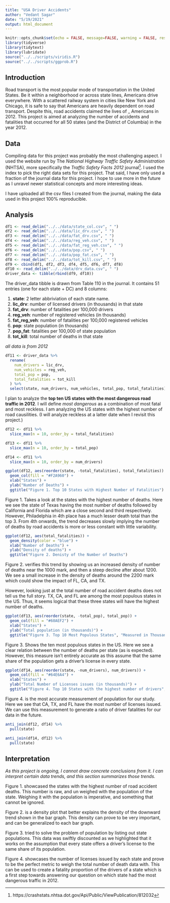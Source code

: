 ---
title: "USA Driver Accidents"
author: "Vedant Sagar"
date: "5/19/2021"
output: html_document
---

```{r setup, include = FALSE}
knitr::opts_chunk$set(echo = FALSE, message=FALSE, warning = FALSE, results = FALSE, fig.dim = c(8, 6))
library(tidyverse)
library(tidytext)
library(lubridate)
source("../../scripts/viridis.R")
source("../../scripts/ggprob.R")
```

## **Introduction**

Road transport is the most popular mode of transportation in the United States. Be it within a neighborhood or across state lines, Americans drive everywhere. With a scattered railway system in cities like New York and Chicago, it is safe to say that Americans are heavily dependent on road transport. Despite this, road accidents claimed the lives of _ Americans in 2012. This project is aimed at analyzing the number of accidents and fatalities that occurred for all 50 states (and the District of Columbia) in the year 2012.

## **Data**

Compiling data for this project was probably the most challenging aspect. I used the website run by The *National Highway Traffic Safety Administration* (NHTSA), more specifically the *Traffic Safety Facts 2012* journal^[https://crashstats.nhtsa.dot.gov/Api/Public/ViewPublication/812032]. I used the index to pick the right data sets for this project. That said, I have only used a fraction of the journal data for this project. I hope to use more in the future as I unravel newer statistical concepts and more interesting ideas.

I have uploaded all the csv files I created from the journal, making the data used in this project 100% reproducible.

## **Analysis**

```{r reading_data}

df1 <- read_delim("../../data/state_col.csv", " ")
df2 <- read_delim("../../data/lic_drv.csv", " ")
df3 <- read_delim("../../data/fat_drv.csv", " ")
df4 <- read_delim("../../data/reg_veh.csv", " ")
df5 <- read_delim("../../data/fat_reg_veh.csv", " ")
df6 <- read_delim("../../data/pop.csv", " ")
df7 <- read_delim("../../data/pop_fat.csv", " ")
df8 <- read_delim("../../data/tot_kill.csv", " ")
df9 <- cbind(df1, df2, df3, df4, df5, df6, df7, df8)
df10 <- read_delim("../../data/drv_data.csv", " ")
driver_data <- tibble(rbind(df9, df10))
```

The driver_data tibble is drawn from Table 110 in the journal. It contains 51 entries (one for each state + DC) and 8 columns: 

1. **state**: 2 letter abbriviation of each state name.
2. **lic_drv**: number of licensed drivers (in thousands) in that state
3. **fat_drv**: number of fatalities per 100,000 drivers
4. **reg_veh**: number of registered vehicles (in thousands)
5. **fat_reg_veh**: number of fatalities per 100,000 registered vehicles
6. **pop**: state population (in thousands)
7. **pop_fat**: fatalities per 100,000 of state population
8. **tot_kill**: total number of deaths in that state

*all data is from 2012*

```{r}
df11 <- driver_data %>% 
  rename(
    num_drivers = lic_drv,
    num_vehicles = reg_veh,
    total_pop = pop,
    total_fatalities = tot_kill
  ) %>% 
  select(state, num_drivers, num_vehicles, total_pop, total_fatalities) 
```

I plan to analyze the **top ten US states with the most dangerous road traffic in 2012**. I will define *most dangerous* as a combination of most fatal and most reckless. I am analyzing the US states with the highest number of road causilities. (I will analyze reckless at a latter date when I revisit this project.)  

```{r}
df12 <- df11 %>%
  slice_max(n = 10, order_by = total_fatalities)

df13 <- df11 %>%
  slice_max(n = 10, order_by = total_pop)

df14 <- df11 %>%
  slice_max(n = 10, order_by = num_drivers)
```

```{r}
ggplot(df12, aes(reorder(state, -total_fatalities), total_fatalities)) + 
  geom_col(fill = "#F2A960") + 
  xlab("States") + 
  ylab("Number of Deaths") + 
  ggtitle("Figure 1. Top 10 States with Highest Number of Fatalities")
```

Figure 1. Takes a look at the states with the highest number of deaths. Here we see the state of Texas having the most number of deaths followed by California and Florida which are a close second and third respectively. However, Philadelphia in 4th place has a much lesser death total than the top 3. From 4th onwards, the trend decreases slowly implying the number of deaths by road accidents is more or less constant with little variability.  

```{r}
ggplot(df12, aes(total_fatalities)) + 
  geom_density(color = "blue") + 
  xlab("Number of Deaths") + 
  ylab("Density of deaths") + 
  ggtitle("Figure 2. Denisty of the Number of Deaths")
```

Figure 2. verifies this trend by showing us an increased density of number of deaths near the 1000 mark, and then a steep decline after about 1200. We see a small increase in the density of deaths around the 2200 mark which could show the impact of FL, CA, and TX. 

However, looking just at the total number of road accident deaths does not tell us the full story. TX, CA, and FL are among the most populous states in the US. Thus, it seems logical that these three states will have the highest number of deaths.

```{r}
ggplot(df13, aes(reorder(state, -total_pop), total_pop)) +
  geom_col(fill = "#60AEF2") + 
  xlab("States") + 
  ylab("Total population (in thousands)") + 
  ggtitle("Figure 3. Top 10 Most Populous States", "Measured in Thousands")
```

Figure 3. Shows the ten most populous states in the US. Here we see a clear relation between the number of deaths per state (as is expected). However, this measure isn't entirely accurate as this assume that the same share of the population gets a driver's license in every state. 

```{r}
ggplot(df14, aes(reorder(state, -num_drivers), num_drivers)) + 
  geom_col(fill = "#64E6A4") + 
  xlab("States") + 
  ylab("Total Number of Licenses issues (in thousands)") + 
  ggtitle("Figure 4. Top 10 States with the highest number of drivers", "Measured in Thousands")
```

Figure 4. is the most accurate measurement of population for our study. Here we see that CA, TX, and FL have the most number of licenses issued. We can use this measurement to generate a ratio of driver fatalities for our data in the future.  

```{r}
anti_join(df12, df14) %>% 
  pull(state)

anti_join(df14, df12) %>% 
  pull(state)
```


## **Interpretation**

*As this project is ongoing, I cannot draw concrete conclusions from it. I can interpret certain data trends, and this section summarizes those trends.*

Figure 1. showcased the states with the highest number of road accident deaths. This number is raw, and un weighed with the population of the state. Weighing it with the population is imperative, and something that cannot be ignored.

Figure 2. is a density plot that better explains the density of the downward trend shown in the bar graph. This density can prove to be very important, and can be generalized to each bar graph.

Figure 3. tried to solve the problem of population by listing out state populations. This data was swiftly discounted as we highlighted that it works on the assumption that every state offers a driver's license to the same share of its population. 

Figure 4. showcases the number of licenses issued by each state and prove to be the perfect metric to weigh the total number of death data with. This can be used to create a fatality proportion of the drivers of a state which is a first step towards answering our question on which state had the most dangerous traffic in 2012. 
